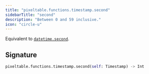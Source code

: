 ```yaml
---
title: "pixeltable.functions.timestamp.second"
sidebarTitle: "second"
description: "Between 0 and 59 inclusive."
icon: "circle-u"
---
```

Equivalent to [`datetime.second`](https://docs.python.org/3/library/datetime.html#datetime.datetime.second).


## Signature

```python
pixeltable.functions.timestamp.second(self: Timestamp) -> Int
```


